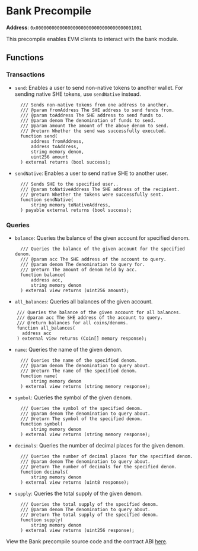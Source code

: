
# Bank Precompile

**Address**: `0x0000000000000000000000000000000000001001`

This precompile enables EVM clients to interact with the bank module.

## Functions

### Transactions

- `send`: Enables a user to send non-native tokens to another wallet. For
  sending native SHE tokens, use `sendNative` instead.

  ```solidity copy
    /// Sends non-native tokens from one address to another.
    /// @param fromAddress The SHE address to send funds from.
    /// @param toAddress The SHE address to send funds to.
    /// @param denom The denomination of funds to send.
    /// @param amount The amount of the above denom to send.
    /// @return Whether the send was successfully executed.
    function send(
        address fromAddress,
        address toAddress,
        string memory denom,
        uint256 amount
    ) external returns (bool success);
  ```

- `sendNative`: Enables a user to send native SHE to another user.
  ```solidity copy
    /// Sends SHE to the specified user..
    /// @param toNativeAddress The SHE address of the recipient.
    /// @return Whether the tokens were successfully sent.
    function sendNative(
        string memory toNativeAddress,
    ) payable external returns (bool success);
  ```

### Queries

- `balance`: Queries the balance of the given account for specified denom.
  ```solidity copy
    /// Queries the balance of the given account for the specified denom.
    /// @param acc The SHE address of the account to query.
    /// @param denom The denomination to query for.
    /// @return The amount of denom held by acc.
    function balance(
        address acc,
        string memory denom
    ) external view returns (uint256 amount);
  ```
- `all_balances`: Queries all balances of the given account.

```solidity copy
    /// Queries the balance of the given account for all balances.
    /// @param acc The SHE address of the account to query.
    /// @return balances for all coins/denoms.
    function all_balances(
      address acc
    ) external view returns (Coin[] memory response);
```

- `name`: Queries the name of the given denom.

  ```solidity copy
    /// Queries the name of the specified denom.
    /// @param denom The denomination to query about.
    /// @return The name of the specified denom.
    function name(
        string memory denom
    ) external view returns (string memory response);
  ```

- `symbol`: Queries the symbol of the given denom.

  ```solidity copy
    /// Queries the symbol of the specified denom.
    /// @param denom The denomination to query about.
    /// @return The symbol of the specified denom.
    function symbol(
        string memory denom
    ) external view returns (string memory response);
  ```

- `decimals`: Queries the number of decimal places for the given denom.

  ```solidity copy
    /// Queries the number of decimal places for the specified denom.
    /// @param denom The denomination to query about.
    /// @return The number of decimals for the specified denom.
    function decimals(
        string memory denom
    ) external view returns (uint8 response);
  ```

- `supply`: Queries the total supply of the given denom.
  ```solidity copy
    /// Queries the total supply of the specified denom.
    /// @param denom The denomination to query about.
    /// @return The total supply of the specified denom.
    function supply(
        string memory denom
    ) external view returns (uint256 response);
  ```

<Callout type="info">View the Bank precompile source code and the contract ABI [here](https://github.com/she-protocol/she-chain/tree/main/precompiles/bank).</Callout>
